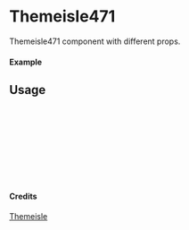 
<Meta of={Themeisle471} title="Themeisle/Themeisle471" />

# Themeisle471

Themeisle471 component with different props.

#### Example

<Canvas of={Themeisle471.Primary} />

## Usage

```ts
import { Themeisle471 } from "yadl-ui";

const Example = () => {
  return (
      <Themeisle471 />
  );
};

export default Example;
```

#### Credits
[Themeisle](https://themeisle.com/illustrations)
